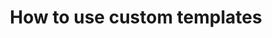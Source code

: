 ---
title: "How to use custom templates"
description: "Custom templates on Compute"
icon: "text-size"
---